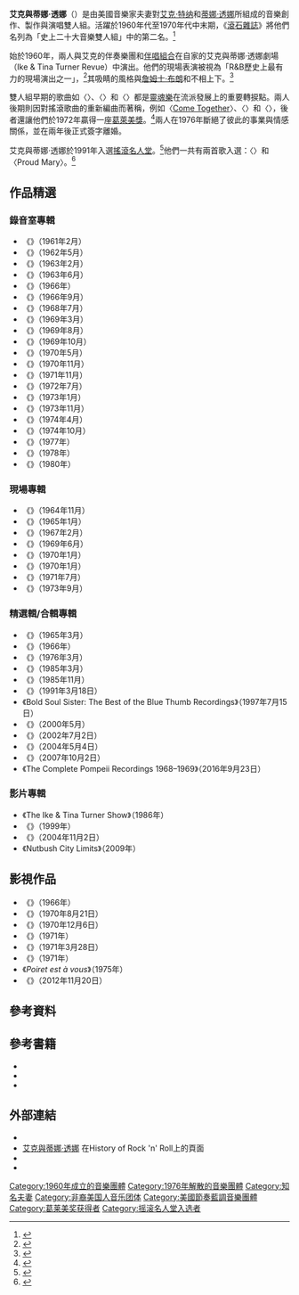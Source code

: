 {{Infobox musical artist
| name             = Ike & Tina Turner<br>艾克與蒂娜·透娜
| image            = Ike & Tina Turner Midnight Special 1974.jpg
| caption          = 1973年的艾克·特納與蒂娜·透娜
| background       = group_or_band
| origin           = {{USA}}[[密蘇里州|密蘇里州]][[圣路易斯_(密苏里州)|聖路易]]
| genre            = {{flatlist|
*[[节奏布鲁斯|R&B]]
*[[靈魂樂|靈魂樂]]
*[[藍調|藍調]]
*{{link-en|放克搖滾|Funk rock}}<ref name=AllMusic/>
}}
| years_active     = 1960–1976
| label            = {{flatlist|
*{{link-en|蘇唱片|Sue Records|Sue}}
*{{link-en|頌雅唱片|Sonja Records|Sonja}}
*[[华纳唱片|Warner Bros.]] 
*{{link-en|肯特唱片|Kent Records|Kent}}
*{{link-en|洛馬唱片|Loma Records|Loma}}
*{{link-en|現代唱片 (1945年成立)|Modern Records|Modern}}
*{{link-en|柑橘唱片 (1962年成立)|Tangerine Records (1962)|Tangerine}}
*{{link-en|英尼斯唱片|Innis Records|Innis}}
*{{link-en|菲利斯唱片|Philles Records|Philles}}
*{{link-en|龐貝唱片|Pompeii Records|Pompeii}}
*{{link-en|藍拇指唱片|Blue Thumb Records|Blue Thumb}}
*{{link-en|米尼特唱片|Minit Records|Minit}}
*[[A&M唱片公司|A&M]]
*{{link-en|自由唱片|Liberty Records|Liberty}}
*{{link-en|聯美唱片公司|United Artists Records|United Artists}}
}}
| associated_acts  = {{flatlist|
*{{link-en|艾克特合唱團|The Ikettes}}
*{{link-en|節奏之王|Kings of Rhythm}}
}}
| past_members     = [[艾克·特纳|艾克·特纳]]<br>[[蒂娜·特纳|蒂娜·透娜]]
}}
'''艾克與蒂娜·透娜'''（{{lang-en|'''Ike & Tina Turner'''}}）是由美國音樂家夫妻對[[艾克·特纳|艾克·特纳]]和[[蒂娜·特纳|蒂娜·透娜]]所組成的音樂創作、製作與演唱雙人組。活躍於1960年代至1970年代中末期，《[[滾石雜誌|滾石雜誌]]》將他們名列為「史上二十大音樂雙人組」中的第二名。<ref name=":11">{{Cite web|url=https://www.rollingstone.com/music/music-lists/20-greatest-duos-of-all-time-16272/2-ike-tina-turner-239736/|title=20 Greatest Duos of All Time|date=December 17, 2015|website=Rolling Stone|access-date=2020-08-01|archive-date=2019-06-02|archive-url=https://web.archive.org/web/20190602094704/https://www.rollingstone.com/music/music-lists/20-greatest-duos-of-all-time-16272/2-ike-tina-turner-239736/|dead-url=no}}</ref>

始於1960年，兩人與艾克的伴奏樂團{{link-en|節奏之王|Kings of Rhythm}}和[[和聲歌手|伴唱組合]]{{link-en|艾克特合唱團|The Ikettes}}在自家的艾克與蒂娜·透娜劇場（Ike & Tina Turner Revue）中演出。他們的現場表演被視為「R&B歷史上最有力的現場演出之一」，<ref name="AllMusic">{{cite web|url=https://www.allmusic.com/artist/ike-tina-turner-mn0000094224/biography|work=allmusic.com|author=Steve Huey|title=Ike & Tina Turner Biography|access-date=2020-08-01|archive-date=2020-11-03|archive-url=https://web.archive.org/web/20201103075548/https://www.allmusic.com/artist/ike-tina-turner-mn0000094224/biography|dead-url=no}}</ref>其吸睛的風格與[[詹姆士·布朗|詹姆士·布朗]]和{{link-en|知名之火|The Famous Flames}}不相上下。<ref>{{cite book|url=https://books.google.co.uk/books?id=pLgqFaYmgw8C&pg=PA168&dq|page=168|title=Icons of R&B and Soul, Volume 1|author=Bob Gulla|publisher=ABC-CLIO|year=2000|isbn=9780313340444|access-date=2020-08-01|archive-date=2020-08-01|archive-url=https://web.archive.org/web/20200801180055/https://books.google.co.uk/books?id=pLgqFaYmgw8C&pg=PA168&dq|dead-url=no}}</ref>

雙人組早期的歌曲如〈{{link-en|A Fool in Love}}〉、〈{{link-en|It's Gonna Work Out Fine}}〉和〈{{link-en|I Idolize You}}〉都是[[靈魂樂|靈魂樂]]在流派發展上的重要轉捩點。兩人後期則因對搖滾歌曲的重新編曲而著稱，例如〈[[Come_Together|Come Together]]〉、〈{{link-en|Honky Tonk Women}}〉和〈{{link-en|Proud Mary}}〉，後者還讓他們於1972年贏得一座[[葛萊美獎|葛萊美獎]]。<ref name=":4">{{Cite web|url=https://www.grammy.com/grammys/artists/ike-tina-turner|title=Ike & Tina Turner|website=Recording Academy Grammy Awards|language=en}}</ref>兩人在1976年斷絕了彼此的事業與情感關係，並在兩年後正式簽字離婚。

艾克與蒂娜·透娜於1991年入選[[搖滾名人堂|搖滾名人堂]]。<ref>{{cite web |url=http://www.rockhall.com/inductees/ike-and-tina-turner/ |title=Ike and Tina Turner: inducted in 1991 | The Rock and Roll Hall of Fame and Museum |publisher=Rockhall.com |accessdate=2011-10-22 |archive-date=2021-03-07 |archive-url=https://web.archive.org/web/20210307234729/https://www.rockhall.com/inductees/ike-and-tina-turner |dead-url=no }}</ref>他們一共有兩首歌入選{{link-en|葛萊美名曲堂|Grammy Hall of Fame}}：〈{{link-en|River Deep – Mountain High}}〉和〈Proud Mary〉。<ref name=":14">{{Cite web|url=https://www.grammy.com/grammys/awards/hall-of-fame|title=Grammy Hall of Fame|last=|first=|date=|website=Recording Academy Grammy Awards|accessdate=2020-08-01|archive-date=2017-09-04|archive-url=https://web.archive.org/web/20170904084225/https://www.grammy.com/grammys/awards/hall-of-fame|dead-url=no}}</ref>

== 作品精選 ==
{{main|{{link-en|艾克與蒂娜·透娜音樂作品列表|Ike & Tina Turner discography}}}}
{{See also|{{link-en|艾克·特納所寫的歌曲列表|List of songs written by Ike Turner}}}}

=== 錄音室專輯 ===
* 《{{link-en|The Soul of Ike & Tina Turner}}》（1961年2月）
* 《{{link-en|Dynamite (艾克與蒂娜·透娜專輯)|Dynamite (Ike & Tina Turner album)|Dynamite!}}》（1962年5月）
* 《{{link-en|Don't Play Me Cheap}}》（1963年2月）
* 《{{link-en|It's Gonna Work Out Fine (專輯)|It's Gonna Work Out Fine (album)|It's Gonna Work Out Fine}}》（1963年6月）
* 《{{link-en|Get It – Get It}}》（1966年）
* 《{{link-en|River Deep – Mountain High (專輯)|River Deep – Mountain High (album)|River Deep – Mountain High}}》（1966年9月）
* 《{{link-en|So Fine (艾克與蒂娜·透娜專輯)|So Fine (Ike & Tina Turner album)|So Fine}}》（1968年7月）
* 《{{link-en|Outta Season (專輯)|Outta Season (album)|Outta Season}}》（1969年3月）
* 《{{link-en|Cussin', Cryin' & Carryin' On}}》（1969年8月）
* 《{{link-en|The Hunter (艾克與蒂娜·透娜專輯)|The Hunter (Ike & Tina Turner album)|The Hunter}}》（1969年10月）
* 《{{link-en|Come Together (艾克與蒂娜·透娜專輯)|Come Together (Ike & Tina Turner album)|Come Together}}》（1970年5月）
* 《{{link-en|Workin' Together}}》（1970年11月）
* 《{{link-en|'Nuff Said (艾克與蒂娜·透娜專輯)|'Nuff Said (Ike & Tina Turner album)|'Nuff Said}}》（1971年11月）
* 《{{link-en|Feel Good (艾克與蒂娜·透娜專輯)|Feel Good (Ike & Tina Turner album)|Feel Good}}》（1972年7月）
* 《{{link-en|Let Me Touch Your Mind}}》（1973年1月）
* 《{{link-en|Nutbush City Limits (專輯)|Nutbush City Limits (album)|Nutbush City Limits}}》（1973年11月）
* 《{{link-en|The Gospel According to Ike & Tina}}》（1974年4月）
* 《{{link-en|Sweet Rhode Island Red}}》（1974年10月）
* 《{{link-en|Delilah's Power}}》（1977年）
* 《{{link-en|Airwaves (艾克與蒂娜·透娜專輯)|Airwaves (Ike & Tina Turner album)|Airwaves}}》（1978年）
* 《{{link-en|The Edge (艾克·特納專輯)|The Edge (Ike Turner album)|The Edge}}》（1980年）

=== 現場專輯 ===
* 《{{link-en|Ike & Tina Turner Revue Live}}》（1964年11月）
* 《{{link-en|Live! The Ike & Tina Turner Show}}》（1965年1月）
* 《{{link-en|Live! The Ike & Tina Turner Show|Live! The Ike & Tina Turner Show#The Ike & Tina Turner Show (Vol. 2)|The Ike & Tina Turner Show (Vol. 2)}}》（1967年2月）
* 《{{link-en|In Person (艾克與蒂娜·透娜專輯)|In Person (Ike & Tina Turner album)|In Person}}》（1969年6月）
* 《{{link-en|Ike & Tina Turner's Festival of Live Performances}}》（1970年1月）
* 《{{link-en|Live in Paris – Olympia 1971}}》（1970年1月）
* 《{{link-en|What You Hear Is What You Get - Live at Carnegie Hall}}》（1971年7月）
* 《{{link-en|Live! The World of Ike & Tina}}》（1973年9月）

=== 精選輯/合輯專輯 ===
* 《{{link-en|The Greatest Hits of Ike & Tina Turner}}》（1965年3月）
* 《{{link-en|The Soul of Ike & Tina}}》（1966年）
* 《{{link-en|Greatest Hits (艾克與蒂娜·透娜專輯)|Greatest Hits (Ike & Tina Turner album)|Greatest Hits}}》（1976年3月）
* 《{{link-en|Get Back (艾克與蒂娜·透娜專輯)|Get Back (Ike & Tina Turner album)|Get Back}}》（1985年3月）
* 《{{link-en|Golden Empire (艾克與蒂娜·透娜專輯)|Golden Empire (Ike & Tina Turner album)|Golden Empire}}》（1985年11月）
* 《{{link-en|Proud Mary: The Best of Ike & Tina Turner}}》（1991年3月18日）
* 《Bold Soul Sister: The Best of the Blue Thumb Recordings》（1997年7月15日）
* 《{{link-en|The Soul of Ike & Tina|The Soul of Ike & Tina#The Kent Years|The Kent Years}}》（2000年5月）
* 《{{link-en|Funkier Than a Mosquito's Tweeter}}》（2002年7月2日）
* 《{{link-en|His Woman, Her Man: The Ike Turner Diaries}}》（2004年5月4日）
* 《{{link-en|The Ike & Tina Turner Story: 1960–1975}}》（2007年10月2日）
* 《The Complete Pompeii Recordings 1968–1969》（2016年9月23日）

=== 影片專輯 ===
* 《The Ike & Tina Turner Show》（1986年）
* 《{{link-en|The Best of MusikLaden Live}}》（1999年）
* 《{{link-en|The Legends Ike & Tina Turner Live in '71}}》（2004年11月2日）
* 《Nutbush City Limits》（2009年）

== 影視作品 ==
* 《''{{link-en|The Big T.N.T. Show}}''》（1966年）
* 《''{{link-en|It's Your Thing (電影)|It's Your Thing (film)|It's Your Thing}}''》（1970年8月21日）
* 《''{{link-en|變調搖滾樂|Gimme Shelter (1970 film)}}''》（1970年12月6日）
* 《''{{link-en|Soul to Soul (電影)|Soul to Soul (film)|Soul To Soul}}''》（1971年）
* 《''{{link-en|逃家|Taking Off (film)}}''》（1971年3月28日）
* 《''{{link-en|謝弗音樂節|Schaefer Music Festival#Good Vibrations from Central Park (1971)|Good Vibrations from Central Park}}''》（1971年）
* 《''Poiret est à vous''》（1975年）
* 《''{{link-en|Ike & Tina on the Road: 1971–72}}''》（2012年11月20日）

== 參考資料 ==
{{Reflist}}

== 參考書籍 ==
{{refbegin}}
* {{cite book |url = https://archive.org/details/isbn_9781852278502 |quote = Takin' Back My Name: The Confessions of Ike Turner. |title = Takin' Back My Name: The Confessions of Ike Turner |last1=Turner |first1=Ike |last2=Cawthorne |first2=Nigel |publisher = Virgin Books |year=1999 |ISBN = 978-0-7432-0120-9 }}
* {{cite book |url = https://books.google.com/?id=pLgqFaYmgw8C&pg=PAv#v=onepage&q&f=false |last = Gulla |first = Bob |title = Icons of R&B and Soul, Vol. 1: An Encyclopedia of The Artists Who Revolutionized Rhythm |publisher = ABC-CLIO |ISBN = 978-0-31334-044-4 |date = 2008-01-16 }}
* {{cite book |title = I, Tina: My Life Story |last1 = Turner |first1 = Tina |last2 = Loder |first2 =  Kurt |publisher = HarperCollins |date= 22 Jun 2010 }}
{{refend}}

==外部連結==
{{commons}}
* {{rockhall|ike-and-tina-turner}}
* [http://www.history-of-rock.com/ike_and_tina_turner.htm 艾克與蒂娜·透娜] {{Wayback|url=http://www.history-of-rock.com/ike_and_tina_turner.htm |date=20120406095507 }}在History of Rock 'n' Roll上的頁面
* {{Allmusic|class=artist|id=mn0000094224}}
* {{IMDb name}}
{{摇滚名人堂1991届入选者}}
{{Authority control}}

{{DEFAULTSORT:Turner, Ike and Tina}}
[[Category:1960年成立的音樂團體|Category:1960年成立的音樂團體]]
[[Category:1976年解散的音樂團體|Category:1976年解散的音樂團體]]
[[Category:知名夫妻|Category:知名夫妻]]
[[Category:非裔美国人音乐团体|Category:非裔美国人音乐团体]]
[[Category:美國節奏藍調音樂團體|Category:美國節奏藍調音樂團體]]
[[Category:葛莱美奖获得者|Category:葛莱美奖获得者]]
[[Category:摇滚名人堂入选者|Category:摇滚名人堂入选者]]